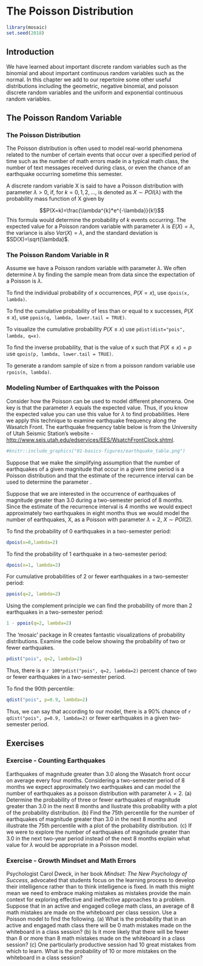 # The Poisson Distribution {#poisson_distribution}

```r
library(mosaic)
set.seed(2018)
```

## Introduction {#introduction}

We have learned about important discrete random variables such as the binomial and about important continuous random variables such as the normal. In this chapter we add to our repertoire some other useful distributions including the geometric, negative binomial, and poisson discrete random variables and the uniform and exponential continuous random variables. 

## The Poisson Random Variable {#the_poisson_random_variable}

### The Poisson Distribution

The Poisson distribution is often used to model real-world phenomena related to the number of certain events that occur over a specified period of time such as the number of math errors made in a typical math class, the number of text messages received during class, or even the chance of an earthquake occurring sometime this semester.

A discrete random variable X is said to have a Poisson distribution with parameter $\lambda>0$, if, for $k=0,1,2,...$, is denoted as $X \sim POI(\lambda)$ with the probability mass function of X given by

$$P(X=k)=\frac{\lambda^{k}*e^{-\lambda}}{k!}$$
This formula would determine the probability of $k$ events occurring. The expected value for a Poisson random variable with parameter $\lambda$ is $E(X)=\lambda$, the variance is also $Var(X)=\lambda$, and the standard deviation is $SD(X)=\sqrt{\lambda}$.

### The Poisson Random Variable in R

Assume we have a Poisson random variable with parameter $\lambda$. We often determine $\lambda$ by finding the sample mean from data since the expectation of a Poisson is $\lambda$.

To find the individual probability of x occurrences, $P(X=x)$, use `dpois(x, lambda)`.

To find the cumulative probability of less than or equal to x successes, $P(X \leq x)$, use `ppois(q, lambda, lower.tail = TRUE)`.

To visualize the cumulative probability $P(X \leq x)$ use `pdist(dist="pois", lambda, q=x)`.

To find the inverse probability, that is the value of x such that $P(X \leq x) = p$ use `qpois(p, lambda, lower.tail = TRUE)`.

To generate a random sample of size n from a poisson random variable use `rpois(n, lambda)`.

### Modeling Number of Earthquakes with the Poisson

Consider how the Poisson can be used to model different phenomena. One key is that the parameter $\lambda$ equals the expected value. Thus, if you know the expected value you can use this value for $\lambda$ to find probabilities. Here we apply this technique to examine earthquake frequency along the Wasatch Front. The earthquake frequency table below is from the University of Utah Seismic Station’s website - [http://www.seis.utah.edu/edservices/EES/WsatchFrontClock.shtml](http://www.seis.utah.edu/edservices/EES/WsatchFrontClock.shtml).

```r
#knitr::include_graphics("01-basics-figures/earthquake_table.png")
```

Suppose that we make the simplifying assumption that the number of earthquakes of a given magnitude that occur in a given time period is a Poisson distribution and that the estimate of the recurrence interval can be used to determine the parameter .

Suppose that we are interested in the occurrence of earthquakes of magnitude greater than 3.0 during a two-semester period of 8 months. Since the estimate of the recurrence interval is 4 months we would expect approximately two earthquakes in eight months thus we would model the number of earthquakes, X, as a Poisson with parameter $\lambda=2$, $X \sim POI(2)$.

To find the probability of 0 earthquakes in a two-semester period:

```r
dpois(x=0,lambda=2)
```

To find the probability of 1 earthquake in a two-semester period:

```r
dpois(x=1, lambda=2)
```

For cumulative probabilities of 2 or fewer earthquakes in a two-semester period:

```r
ppois(q=2, lambda=2) 
```

Using the complement principle we can find the probability of more than 2 earthquakes in a two-semester period:

```r
1 - ppois(q=2, lambda=2) 
```

The ‘mosaic’ package in R creates fantastic visualizations of probability distributions. Examine the code below showing the probability of two or fewer earthquakes.

```r
pdist("pois", q=2, lambda=2)
```

Thus, there is a `r 100*pdist("pois", q=2, lambda=2)` percent chance of two or fewer earthquakes in a two-semester period.

To find the 90th percentile:

```r
qdist("pois", p=0.9, lambda=2)
```

Thus, we can say that according to our model, there is a 90% chance of `r qdist("pois", p=0.9, lambda=2)` or fewer earthquakes in a given two-semester period.

## Exercises {#exercises}

### Exercise - Counting Earthquakes

Earthquakes of magnitude greater than 3.0 along the Wasatch front occur on average every four months. Considering a two-semester period of 8 months we expect approximately two earthquakes and can model the number of earthquakes as a poisson distribution with parameter $\lambda=2$.
(a) Determine the probability of three or fewer earthquakes of magnitude greater than 3.0 in the next 8 months and llustrate this probability with a plot of the probability distribution.
(b) Find the 75th percentile for the number of earthquakes of magnitude greater than 3.0 in the next 8 months and illustrate the 75th percentile with a plot of the probability distribution.
(c) If we were to explore the number of earthquakes of magnitude greater than 3.0 in the next two-year period instead of the next 8 months explain what value for $\lambda$ would be appropriate in a Poisson model.

### Exercise - Growth Mindset and Math Errors

Psychologist Carol Dweck, in her book *Mindset: The New Psychology of Success*, advocated that students focus on the learning process to develop their intelligence rather than to think intelligence is fixed. In math this might mean we need to embrace making mistakes as mistakes provide the main context for exploring effective and ineffective approaches to a problem. Suppose that in an active and engaged college math class, an average of 8 math mistakes are made on the whiteboard per class session. Use a Poisson model to find the following.
(a) What is the probability that in an active and engaged math class there will be 0 math mistakes made on the whiteboard in a class session?
(b) Is it more likely that there will be fewer than 8 or more than 8 math mistakes made on the whiteboard in a class session?
(c) One particularly productive session had 10 great mistakes from which to learn. What is the probability of 10 or more mistakes on the whiteboard in a class session?

